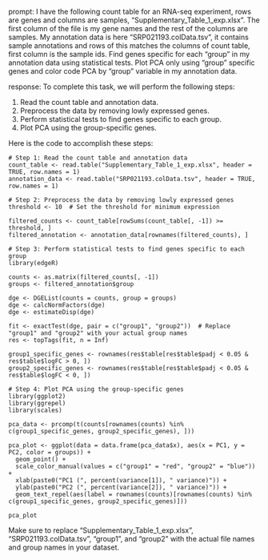 prompt:
I have the following count table for an RNA-seq experiment, rows are genes and columns are samples, "Supplementary_Table_1_exp.xlsx". The first column of the file is my gene names and the rest of the columns are samples. My annotation data is here  "SRP021193.colData.tsv", it contains sample annotations and rows of this matches the columns of count table, first column is the sample ids. Find genes specific for each "group" in my annotation data  using statistical tests. Plot PCA only using "group" specific genes and color code PCA by "group" variable in my annotation data.

response:
To complete this task, we will perform the following steps:

1. Read the count table and annotation data.
2. Preprocess the data by removing lowly expressed genes.
3. Perform statistical tests to find genes specific to each group.
4. Plot PCA using the group-specific genes.

Here is the code to accomplish these steps:

```
# Step 1: Read the count table and annotation data
count_table <- read.table("Supplementary_Table_1_exp.xlsx", header = TRUE, row.names = 1)
annotation_data <- read.table("SRP021193.colData.tsv", header = TRUE, row.names = 1)

# Step 2: Preprocess the data by removing lowly expressed genes
threshold <- 10  # Set the threshold for minimum expression

filtered_counts <- count_table[rowSums(count_table[, -1]) >= threshold, ]
filtered_annotation <- annotation_data[rownames(filtered_counts), ]

# Step 3: Perform statistical tests to find genes specific to each group
library(edgeR)

counts <- as.matrix(filtered_counts[, -1])
groups <- filtered_annotation$group

dge <- DGEList(counts = counts, group = groups)
dge <- calcNormFactors(dge)
dge <- estimateDisp(dge)

fit <- exactTest(dge, pair = c("group1", "group2"))  # Replace "group1" and "group2" with your actual group names
res <- topTags(fit, n = Inf)

group1_specific_genes <- rownames(res$table[res$table$padj < 0.05 & res$table$logFC > 0, ])
group2_specific_genes <- rownames(res$table[res$table$padj < 0.05 & res$table$logFC < 0, ])

# Step 4: Plot PCA using the group-specific genes
library(ggplot2)
library(ggrepel)
library(scales)

pca_data <- prcomp(t(counts[rownames(counts) %in% c(group1_specific_genes, group2_specific_genes), ]))

pca_plot <- ggplot(data = data.frame(pca_data$x), aes(x = PC1, y = PC2, color = groups)) +
  geom_point() +
  scale_color_manual(values = c("group1" = "red", "group2" = "blue")) +
  xlab(paste0("PC1 (", percent(variance[1]), " variance)")) +
  ylab(paste0("PC2 (", percent(variance[2]), " variance)")) +
  geom_text_repel(aes(label = rownames(counts)[rownames(counts) %in% c(group1_specific_genes, group2_specific_genes)]))

pca_plot
```

Make sure to replace "Supplementary_Table_1_exp.xlsx", "SRP021193.colData.tsv", "group1", and "group2" with the actual file names and group names in your dataset.

